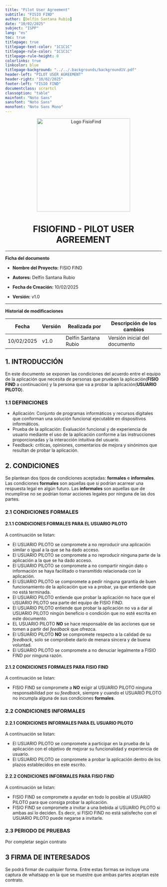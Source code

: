 ```yaml
---
title: "Pilot User Agreement"
subtitle: "FISIO FIND"                       
author: [Delfín Santana Rubio] 
date: "10/02/2025"                                                 
subject: "ISPP"
lang: "es"
toc: true
titlepage: true
titlepage-text-color: "1C1C1C"
titlepage-rule-color: "1C1C1C"
titlepage-rule-height: 0
colorlinks: true
linkcolor: blue
titlepage-background: "../../.backgrounds/background1V.pdf"                            
header-left: "PILOT USER AGREEMENT"                 
header-right: "10/02/2025"                                         
footer-left: "FISIO FIND"
documentclass: scrartcl
classoption: "table"
mainfont: "Noto Sans"
sansfont: "Noto Sans"
monofont: "Noto Sans Mono"
---
```


<p align="center">
  <img
    src="../../.img/Logo_FisioFind_Verde_sin_fondo.PNG"
    alt="Logo FisioFind"
    width="300"
  />
</p>

<h1 align="center" style={{ fontSize: "30px", fontWeight: "bold" }}>
  FISIOFIND - PILOT USER AGREEMENT
</h1>

---

**Ficha del documento**

- **Nombre del Proyecto:** FISIO FIND

- **Autores:** Delfín Santana Rubio

- **Fecha de Creación:** 10/02/2025  

- **Versión:** v1.0



---

**Historial de modificaciones**

| Fecha      | Versión | Realizada por | Descripción de los cambios |
|------------|---------|--------------|----------------------------|
| 10/02/2025 | v1.0    | Delfín Santana Rubio | Versión inicial del documento |



## 1. INTRODUCCIÓN

En este documento se exponen las condiciones del acuerdo entre el equipo de la aplicación que necesita de personas que prueben la aplicación(**FISIO FIND** a continuación) y la persona que va a probar la aplicación(**USUARIO PILOTO**). 

### 1.1 DEFINICIONES
- Aplicación: Conjunto de programas informáticos y recursos digitales que conforman una solución funcional ejecutable en dispositivos informáticos.
- Prueba de la aplicación: Evaluación funcional y de experiencia de usuario mediante el uso de la aplicación conforme a las instrucciones proporcionadas y la interacción intuitiva del usuario.
- Feedback: críticas, opiniones, comentarios de mejora y sinónimos que resultan de probar la aplicación. 

## 2. CONDICIONES
Se plantean dos tipos de condiciones aceptadas: **formales** e **informales**. Las condiciones **formales** son aquellas que si podrían acarrear una respuesta legal en algún futuro. Las **informales** son aquellas que de incumplirse no se podrían tomar acciones legales por ninguna de las dos partes.

### 2.1 CONDICIONES FORMALES
#### 2.1.1 CONDICIONES FORMALES PARA EL USUARIO PILOTO
A continuación se listan:
- El USUARIO PILOTO se compromete a no reproducir una aplicación similar o igual a la que se ha dado acceso.
- El USUARIO PILOTO se compromete a no reproducir ninguna parte de la aplicación a la que se ha dado acceso.
- El USUARIO PILOTO se compromete a no compartir ningún dato o información se haya facilitado o transmitido relacionada con la aplicación.
- El USUARIO PILOTO se compromete a pedir ninguna garantía de buen funcionamiento de la aplicación que va a probar, ya que entiende que no está terminada.
- El USUARIO PILOTO entiende que probar la aplicación no hace que el USUARIO PILOTO sea parte del equipo de FISIO FIND.
- El USUARIO PILOTO entiende que probar la aplicación no va a dar al USUARIO PILOTO ningún beneficio o condición que no esté escrita en este documento.
- EL USUARIO PILOTO **NO** se hace responsable de las acciones que se tomen a partir del *feedback* que ofrezca.
- El USUARIO PILOTO **NO** se compromete respecto a la calidad de su *feedback*, solo se comprobete darlo de menara sincera y de buena voluntad.
- El USUARIO PILOTO se compromete a no denuciar legalmente a FISIO FIND por ninguna razón.

#### 2.1.2 CONDICIONES FORMALES PARA FISIO FIND
A continuación se listan:
- FISIO FIND se compromete a **NO** exigir al USUARIO PILOTO ninguna responsabilidad por su *feedback*, siempre y cuando el USUARIO PILOTO no incumpla alguna de sus condiciones **formales**.

### 2.2 CONDICIONES INFORMALES
#### 2.2.1 CONDICIONES INFORMALES PARA EL USUARIO PILOTO
A continuación se listan:
- El USUARIO PILOTO se compromete a participar en la prueba de la aplicación con el objetivo de mejorar su funcionalidad y experiencia de usuario.
- El USUARIO PILOTO se compromete a probar la aplicación dentro de los plazos establecidos en este escrito.

#### 2.2.2 CONDICIONES INFORMALES PARA FISIO FIND
A continuación se listan:
- FISIO FIND se compromete a ayudar en todo lo posible al USUARIO PILOTO para que consiga probar la aplicación.
- FISIO FIND se compromete a invitar a una bebida al USUARIO PILOTO si ambas así lo deciden. Es decir, si FISIO FIND no está satisfecho con el USUARIO PILOTO puede negarse a invitarle.

### 2.3 PERIODO DE PRUEBAS
Por completar según contrato

## 3 FIRMA DE INTERESADOS
Se podrá firmar de cualquier forma. Entre estas formas se incluye una captura de whatsapp en la que se muestre que ambas partes aceptan este contrato.
